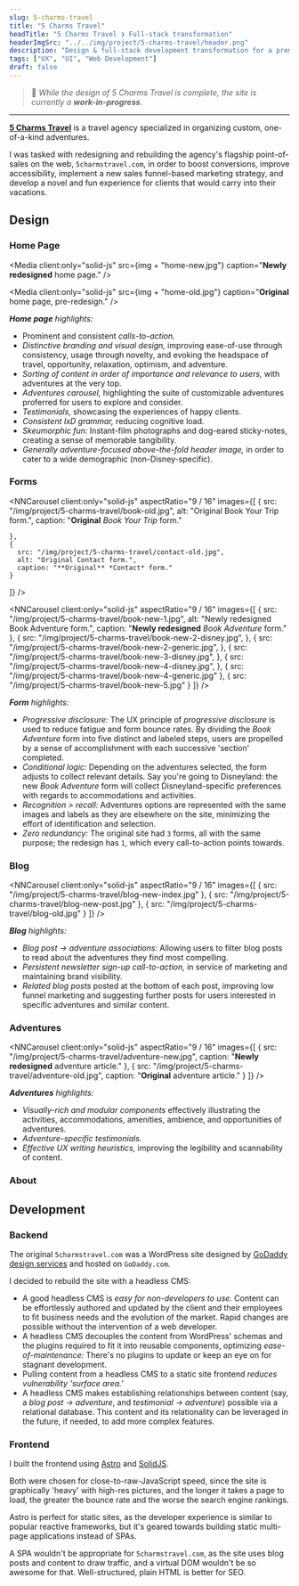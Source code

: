 ```yaml
---
slug: 5-charms-travel
title: "5 Charms Travel"
headTitle: "5 Charms Travel ❯ Full-stack transformation"
headerImgSrc: "../../img/project/5-charms-travel/header.png"
description: "Design & full-stack development transformation for a premier travel agency"
tags: ["UX", "UI", "Web Development"]
draft: false
---
```



> 🚧 *While the design of 5 Charms Travel is complete, the site is currently
a* ***work-in-progress***. 

---

**[5 Charms Travel](https://5charmstravel.com)** is a travel agency specialized
in organizing custom, one-of-a-kind adventures.

I was tasked with redesigning and rebuilding the agency's flagship 
point-of-sales on the web, `5charmstravel.com`, in order to boost conversions, 
improve accessibility, implement a new sales funnel-based marketing strategy, 
and develop a novel and fun experience for clients that would carry into their 
vacations.

## Design

### Home Page

<Media
  client:only="solid-js"
  src={img + "home-new.jpg"}
  caption="**Newly redesigned** home page."
/>

<Media
  client:only="solid-js"
  src={img + "home-old.jpg"}
  caption="**Original** home page, pre-redesign."
/>

***Home page*** *highlights:*

* Prominent and consistent *calls-to-action.*
* *Distinctive branding and visual design,* improving ease-of-use through
  consistency, usage through novelty, and evoking the headspace of travel,
  opportunity, relaxation, optimism, and adventure.
* *Sorting of content in order of importance and relevance to users,* with 
  adventures at the very top.
* *Adventures carousel,* highlighting the suite of customizable adventures 
  proferred for users to explore and consider.
* *Testimonials,* showcasing the experiences of happy clients.
* *Consistent IxD grammar,* reducing cognitive load.
* *Skeumorphic fun:* Instant-film photographs and dog-eared sticky-notes, 
  creating a sense of memorable tangibility.
* *Generally adventure-focused above-the-fold header image,* in order to cater 
  to a wide demographic (non-Disney-specific).

### Forms 

<NNCarousel
  client:only="solid-js"
  aspectRatio="9 / 16"
  images={[
    {
      src: "/img/project/5-charms-travel/book-old.jpg",
      alt: "Original Book Your Trip form.",
      caption: "**Original** *Book Your Trip* form."

    },
    {
      src: "/img/project/5-charms-travel/contact-old.jpg",
      alt: "Original Contact form.",
      caption: "**Original** *Contact* form."
    }
  ]}
/>

<NNCarousel
  client:only="solid-js"
  aspectRatio="9 / 16"
  images={[
    {
      src: "/img/project/5-charms-travel/book-new-1.jpg",
      alt: "Newly redesigned Book Adventure form.",
      caption: "**Newly redesigned** *Book Adventure* form."
    },
    {
      src: "/img/project/5-charms-travel/book-new-2-disney.jpg",
    },
    {
      src: "/img/project/5-charms-travel/book-new-2-generic.jpg",
    },
    {
      src: "/img/project/5-charms-travel/book-new-3-disney.jpg",
    },
    {
      src: "/img/project/5-charms-travel/book-new-4-disney.jpg",
    },
    {
      src: "/img/project/5-charms-travel/book-new-4-generic.jpg"
    },
    {
      src: "/img/project/5-charms-travel/book-new-5.jpg"
    }
  ]}
/>

***Form*** *highlights:*

* *Progressive disclosure:* The UX principle of *progressive disclosure* is used
  to reduce fatigue and form bounce rates. By dividing the *Book Adventure* form 
  into five distinct and labeled steps, users are propelled by a sense of
  accomplishment with each successive 'section' completed.
* *Conditional logic:* Depending on the adventures selected, the form adjusts to
  collect relevant details. Say you're going to Disneyland: the new *Book
  Adventure* form will collect Disneyland-specific
  preferences with regards to accommodations and activities.
* *Recognition > recall:* Adventures options are represented with the same
  images and labels as they are elsewhere on the site, minimizing the effort of
  identification and selection.
* *Zero redundancy:* The original site had `3` forms, all with the same purpose;
  the redesign has `1`, which every call-to-action points towards.

### Blog

<NNCarousel
  client:only="solid-js"
  aspectRatio="9 / 16"
  images={[
    {
      src: "/img/project/5-charms-travel/blog-new-index.jpg"
    },
    {
      src: "/img/project/5-charms-travel/blog-new-post.jpg"
    },
    {
      src: "/img/project/5-charms-travel/blog-old.jpg"
    }
  ]}
/>

***Blog*** *highlights:*

* *Blog post → adventure associations:* Allowing users to filter blog posts to 
  read about the adventures they find most compelling.
* *Persistent newsletter sign-up call-to-action,* in service of marketing and 
  maintaining brand visibility.
* *Related blog posts* posted at the bottom of each post, improving low funnel
  marketing and suggesting further posts for users interested in specific
  adventures and similar content.

### Adventures

<NNCarousel
  client:only="solid-js"
  aspectRatio="9 / 16"
  images={[
    {
      src: "/img/project/5-charms-travel/adventure-new.jpg",
      caption: "**Newly redesigned** adventure article."
    },
    {
      src: "/img/project/5-charms-travel/adventure-old.jpg",
      caption: "**Original** adventure article."
    }
  ]}
/>

<NNImage
  client:only="solid-js"
  src="/img/project/5-charms-travel/adventures-index.jpg"
  caption="*Adventures* index—a new addition to `5charmstravel.com`."
/>

***Adventures*** *highlights:*

* *Visually-rich and modular components* effectively illustrating the 
  activities, accommodations, amenities, ambience, and opportunities of 
  adventures.
* *Adventure-specific testimonials.*
* *Effective UX writing heuristics,* improving the legibility and scannability
  of content.

### About 

<NNImage
  client:only="solid-js"
  src="/img/project/5-charms-travel/about-old.jpg"
  caption="**Original** *About* page."
/>

<NNImage
  client:only="solid-js"
  src="/img/project/5-charms-travel/about-new.jpg"
  caption="**Newly redesigned** *About* page."
/>

## Development

### Backend

The original `5charmstravel.com` was a WordPress site designed by 
[GoDaddy design services](https://www.godaddy.com/studio) and hosted on 
`GoDaddy.com`.

I decided to rebuild the site with a headless CMS:

* A good headless CMS is *easy for non-developers to use.* Content can be 
  effortlessly authored and updated by the client and their employees to fit
  business needs and the evolution of the market. Rapid changes are possible 
  without the intervention of a web developer.
* A headless CMS decouples the content from WordPress' schemas and the plugins
  required to fit it into reusable components, optimizing *ease-of-maintenance:*
  There's no plugins to update or keep an eye on for stagnant
  development.
* Pulling content from a headless CMS to a static site frontend *reduces
  vulnerability 'surface area.'*
* A headless CMS makes establishing relationships between content (say, a
  *blog post → adventure*, and *testimonial → adventure*) possible via a 
  relational database. This content and its relationality can be leveraged in 
  the future, if needed, to add more complex features.

### Frontend

I built the frontend using [Astro](https://astro.build) and
[SolidJS](https://solidjs.com).

Both were chosen for close-to-raw-JavaScript speed, since the site is
graphically 'heavy' with high-res pictures, and the longer it takes a page to 
load, the greater the bounce rate and the worse the search engine rankings.

Astro is perfect for static sites, as the developer experience is similar to 
popular reactive frameworks, but it's geared towards building static multi-page 
applications instead of SPAs. 

A SPA wouldn't be appropriate for
`5charmstravel.com`, as the site uses blog posts and content to draw traffic,
and a virtual DOM wouldn't be so awesome for that. Well-structured, plain HTML
is better for SEO.